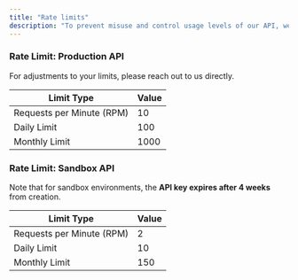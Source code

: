 ```yaml
---
title: "Rate limits"
description: "To prevent misuse and control usage levels of our API, we have established limits on the amount an organization can access the ParDocs API."
---
```


### Rate Limit: Production API

For adjustments to your limits, please reach out to us directly.

| Limit Type                | Value |
| ------------------------- | ----- |
| Requests per Minute (RPM) | 10    |
| Daily Limit               | 100   |
| Monthly Limit             | 1000  |

### Rate Limit: Sandbox API

Note that for sandbox environments, the **API key expires after 4 weeks** from creation.

| Limit Type                | Value |
| ------------------------- | ----- |
| Requests per Minute (RPM) | 2     |
| Daily Limit               | 10    |
| Monthly Limit             | 150   |
